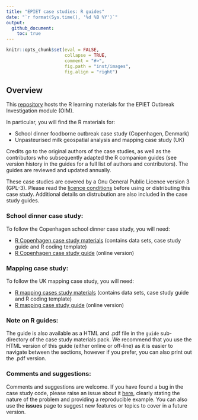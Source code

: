 ```yaml
---
title: "EPIET case studies: R guides"
date: "`r format(Sys.time(), '%d %B %Y')`"
output: 
  github_document:
    toc: true
---
```


<!-- README.md is generated from README.Rmd. Please edit that file -->

```r
knitr::opts_chunk$set(eval = FALSE, 
                      collapse = TRUE, 
                      comment = "#>", 
                      fig.path = "inst/images", 
                      fig.align = "right") 
```


## Overview

This [repository](https://github.com/EPIET/OutbreakInvestigation/tree/master/Mapping) hosts the R learning materials for the EPIET Outbreak Investigation module (OIM).  

In particular, you will find the R materials for:

   + School dinner foodborne outbreak case study (Copenhagen, Denmark) 
   + Unpasteurised milk geospatial analysis and mapping case study (UK)

Credits go to the original authors of the case studies, as well as the contributors who subsequently adapted the R companion guides (see version history in the guides for a full list of authors and contributors).  The guides are reviewed and updated annually.

These case studies are covered by a Gnu General Public Licence version 3 (GPL-3).  Please read the [licence conditions](https://github.com/EPIET/OutbreakInvestigation/blob/master/LICENSE) before using or distributing this case study.  Additional details on distrubution are also included in the case study guides.


### School dinner case study:

To follow the Copenhagen school dinner case study, you will need:

   + [R Copenhagen case study materials](https://github.com/EPIET/OutbreakInvestigation/raw/master/Copenhagen/Copenhagen_R_casestudy.zip) (contains data sets, case study guide and R coding template)
   + [R Copenhagen case study guide ](https://epiet.github.io/OutbreakInvestigation/Copenhagen_R_guide.html) (online version)


### Mapping case study:

To follow the UK mapping case study, you will need:

   + [R mapping cases study materials](https://github.com/EPIET/OutbreakInvestigation/raw/master/Mapping/Mapping_R_casestudy.zip) (contains data sets, case study guide and R coding template)
   + [R mapping case study guide ](https://epiet.github.io/OutbreakInvestigation/Mapping_R_guide.html) (online version)


### Note on R guides:

The guide is also available as a HTML and .pdf file in the `guide` sub-directory of the case study materials pack.  We recommend that you use the HTML version of this guide (either online or off-line) as it is easier to navigate between the sections, however if you prefer, you can also print out the .pdf version.


### Comments and suggestions:

Comments and suggestions are welcome.  If you have found a bug in the case study code, please raise an issue about it [here](https://github.com/EPIET/OutbreakInvestigation/issues), clearly stating the nature of the problem and providing a reproducible example. You can also use the **issues** page to suggest new features or topics to cover in a future version. 